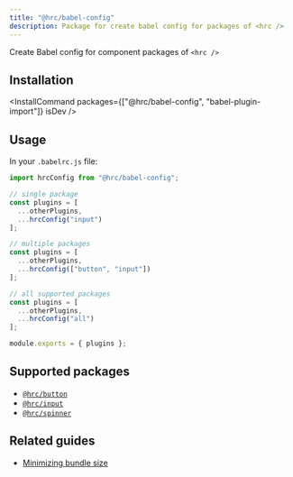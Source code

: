 ```yaml
---
title: "@hrc/babel-config"
description: Package for create babel config for packages of <hrc />
---
```



Create Babel config for component packages of `<hrc />`

## Installation

<InstallCommand packages={["@hrc/babel-config", "babel-plugin-import"]} isDev />

## Usage

In your `.babelrc.js` file:

```js
import hrcConfig from "@hrc/babel-config";

// single package
const plugins = [
  ...otherPlugins,
  ...hrcConfig("input")
];

// multiple packages
const plugins = [
  ...otherPlugins,
  ...hrcConfig(["button", "input"])
];

// all supported packages
const plugins = [
  ...otherPlugins,
  ...hrcConfig("all")
];

module.exports = { plugins };
```

## Supported packages

- [`@hrc/button`](../button)
- [`@hrc/input`](../input)
- [`@hrc/spinner`](../spinner)

## Related guides

- [Minimizing bundle size](/hrc/guides/minimizing-bundle-size)
